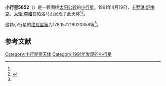 {{Infobox planet
| bgcolour = #FFFFC0
| name = 5852 Nanette
| symbol = 
| image = 
| caption = 
| discovery = yes
| discovery_ref = 
| discoverer = [[卡罗琳·舒梅克|卡罗琳·舒梅克]]、[[大衛·李維|大衛·李維]]
| discovery_site = [[帕洛马山|帕洛马山]] 
| discovered = 1991年4月19日
| designations = yes
| mp_name = 
| named_after = 
| alt_names = 1991 HO/ 1955 MB
| mp_category = [[主带小行星|主带小行星]]
| orbit_ref = <ref name="a">[http://ssd.jpl.nasa.gov/sbdb.cgi?sstr=5852 5852 Nanette] {{Wayback|url=http://ssd.jpl.nasa.gov/sbdb.cgi?sstr=5852 |date=20140822083708 }}，小行星數據庫瀏覽器（JPL Small-Body Database Browser）－[[美国国家航空航天局|美国国家航空航天局]]喷气推进实验室</ref>
| epoch = 2456400.5 (2013年4月18日更新)
| aphelion = {{convert|3.32188183346921|AU|km|3|abbr=on|lk=out}}
| perihelion = {{convert|2.156026726387569|AU|km|3|abbr=on}}
| semimajor = {{convert|2.738954279928389|AU|km|3|abbr=on}}
| eccentricity = 0.212828508
| period = 1655.676944 [[日|日]]<br />4.53[[儒略年|儒略年]]
| avg_speed = 
| inclination = 18.64208340587898
| asc_node = 78.56745757547023
| mean_anomaly = 
| arg_peri = 178.157219020358
| satellites = 
| physical_characteristics = yes
| dimensions = 
| mass = 
| density = 
| surface_grav = 
| escape_velocity = 
| sidereal_day = 
| axial_tilt = 
| pole_ecliptic_lat = 
| pole_ecliptic_lon = 
| albedo = 
| temperatures= 
| temp_name1 = 
| mean_temp_1 = 
| max_temp_1 = 
| temp_name2 = 
| max_temp_2 = 
| spectral_type = 
| abs_magnitude = 178.157219020358
}}

'''小行星5852'''（{{lang-en|5852 Nanette}}）是一颗围绕[[太阳|太阳]][[公转|公转]]的[[小行星|小行星]]。1991年4月19日，[[卡罗琳·舒梅克|卡罗琳·舒梅克]]、[[大衛·李維|大衛·李維]]在帕洛马山发现了此天体<ref name="a" /><ref>{{cite news|title=小行星列表|url=http://cfa-www.harvard.edu/iau/lists/NumberedMPs.txt|accessdate=2013-07-08|newspaper=哈佛大学|archive-date=2008-05-17|archive-url=https://web.archive.org/web/20080517010638/http://cfa-www.harvard.edu/iau/lists/NumberedMPs.txt|dead-url=no}}</ref>。

这颗小行星的[[绝对星等|绝对星等]]为178.157219020358等<ref name="a" />。

==参考文献==
{{reflist}}
{{Minor Planet Number|[[小行星5851|小行星5851]]|[[小行星5853|小行星5853]]}}

{{小天体}}

[[Category:小行星带天体|Category:小行星带天体]]
[[Category:1991年发现的小行星|Category:1991年发现的小行星]]

{{asteroid-stub}}